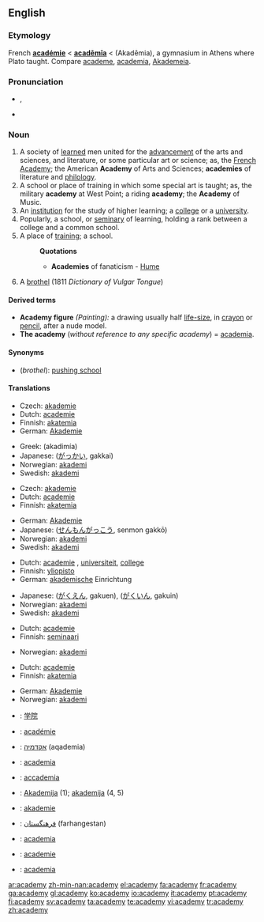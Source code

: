 ==English==

{{wikipedia}}

===Etymology===
French '''[[académie]]''' < {{L.}} '''[[academia|acadēmīa]]''' < {{AGr.}} '''{{polytonic|[[Ἀκαδήμια]]}}''' (Akadēmia), a gymnasium in Athens where Plato taught. Compare [[academe]], [[academia]], [[Akademeia]].

===Pronunciation===
*{{IPA|/əˈkædəmi/}}, {{SAMPA|/@"k{d@mi/}}
*{{audio|en-us-academy.ogg|Audio (US)}}

===Noun===
{{en-noun|academ|ies}}

# A society of [[learned]] men united for the [[advancement]] of the arts and sciences, and literature, or some particular art or science; as, the [[French Academy]]; the American '''Academy''' of Arts and Sciences; '''academies''' of literature and [[philology]].
# A school or place of training in which some special art is taught; as, the military '''academy''' at West Point; a riding '''academy'''; the '''Academy''' of Music.
# An [[institution]] for the study of higher learning; a [[college]] or a [[university]].
# Popularly, a school, or [[seminary]] of learning, holding a rank between a college and a common school.
# A place of [[training]]; a school.
#:'''Quotations'''
#:*'''Academies''' of fanaticism - [[Hume]]
# {{1811}} A [[brothel]] (1811 ''Dictionary of Vulgar Tongue'') <!-- Does this deserve to be mentioned at all or is it just a curiosity? -->

====Derived terms====
*'''Academy figure''' ''(Painting):'' a drawing usually half [[life-size]], in [[crayon]] or [[pencil]], after a nude model.
*'''The academy''' (''without reference to any specific academy'') = [[academia]].

====Synonyms====
* (''brothel''): [[pushing school]]

====Translations====
{{trans-top|learned society}}
*Czech: [[akademie]] {{f}}
*Dutch: [[academie]] {{f}}
*Finnish: [[akatemia]]
*German: [[Akademie]] {{f}}
{{trans-mid}}
*Greek: {{t|el|ακαδημία|f|}} (akadimía)
*Japanese: {{JAchar|[[学会]]}} ([[がっかい]], gakkai)
*Norwegian: [[akademi]] {{n}}
*Swedish: [[akademi]] {{c}}
{{trans-bottom}}

{{trans-top|specialized school}}
*Czech: [[akademie]] {{f}}
*Dutch: [[academie]] {{f}}
*Finnish: [[akatemia]]
{{trans-mid}}
*German: [[Akademie]] {{f}}
*Japanese: {{JAchar|[[専門学校]]}} ([[せんもんがっこう]], senmon gakkō)
*Norwegian: [[akademi]] {{n}}
*Swedish: [[akademi]] {{c}}
{{trans-bottom}}

{{trans-top|college or university}}
*Dutch: [[academie]] {{f}}, [[universiteit]], [[college]]
*Finnish: [[yliopisto]]
*German: [[akademisch]]e Einrichtung
{{trans-mid}}
*Japanese: {{JAchar|[[学園]]}} ([[がくえん]], gakuen), {{JAchar|[[学院]]}} ([[がくいん]], gakuin)
*Norwegian: [[akademi]] {{n}}
*Swedish: [[akademi]] {{c}}
{{trans-bottom}}

{{trans-top|seminary}}
*Dutch: [[academie]] {{f}}
*Finnish: [[seminaari]]
{{trans-mid}}
*Norwegian: [[akademi]] {{n}}
{{trans-bottom}}

{{trans-top|place of training, school}}
*Dutch: [[academie]] {{f}}
*Finnish: [[akatemia]]
{{trans-mid}}
*German: [[Akademie]] {{f}}
*Norwegian: [[akademi]] {{n}}
{{trans-bottom}}

{{checktrans}}
{{trans-top|translations to be checked}}
*{{ttbc|Chinese}}: [[学院]]
*{{ttbc|French}}: [[académie]]
*{{ttbc|Hebrew}}: [[אקדמיה]] (aqademia) {{f}}
*{{ttbc|Interlingua}}: [[academia]]
*{{ttbc|Italian}}: [[accademia]] {{f}}
{{trans-mid}}
*{{ttbc|Lithuanian}}: [[Akademija]] {{f}} (1); [[akademija]] {{f}} (4, 5)
*{{ttbc|Novial}}: [[akademie]]
*{{ttbc|Persian}}: [[فرهنگستان]] (farhangestan)
*{{ttbc|Portuguese}}: [[academia]] {{f}}
*{{ttbc|Romanian}}: [[academie]]
*{{ttbc|Spanish}}: [[academia]]
{{trans-bottom}}

[[ar:academy]]
[[zh-min-nan:academy]]
[[el:academy]]
[[fa:academy]]
[[fr:academy]]
[[ga:academy]]
[[gl:academy]]
[[ko:academy]]
[[io:academy]]
[[it:academy]]
[[pt:academy]]
[[fi:academy]]
[[sv:academy]]
[[ta:academy]]
[[te:academy]]
[[vi:academy]]
[[tr:academy]]
[[zh:academy]]